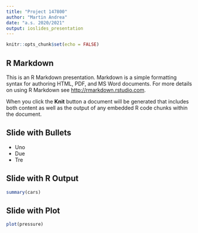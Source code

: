 ```yaml
---
title: "Project 147800"
author: "Martin Andrea"
date: "a.s. 2020/2021"
output: ioslides_presentation
---
```


```r
knitr::opts_chunk$set(echo = FALSE)
```

## R Markdown

This is an R Markdown presentation. Markdown is a simple formatting syntax for authoring HTML, PDF, and MS Word documents. For more details on using R Markdown see <http://rmarkdown.rstudio.com>.

When you click the **Knit** button a document will be generated that includes both content as well as the output of any embedded R code chunks within the document.

## Slide with Bullets

- Uno
- Due
- Tre

## Slide with R Output

```r
summary(cars)
```

## Slide with Plot

```r
plot(pressure)
```

